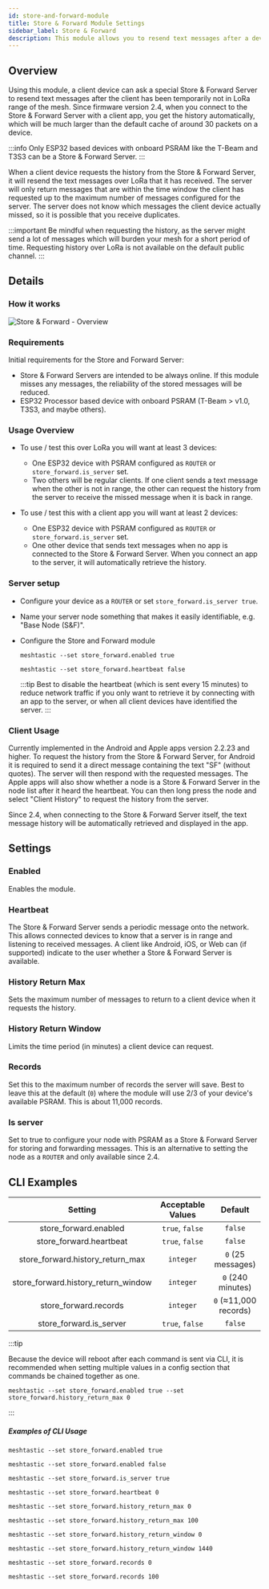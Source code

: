 ```yaml
---
id: store-and-forward-module
title: Store & Forward Module Settings
sidebar_label: Store & Forward
description: This module allows you to resend text messages after a device has been temporarily not in LoRa range of the mesh.
---
```



## Overview

Using this module, a client device can ask a special Store & Forward Server to resend text messages after the client has been temporarily not in LoRa range of the mesh.
Since firmware version 2.4, when you connect to the Store & Forward Server with a client app, you get the history automatically, which will be much larger than the default cache of around 30 packets on a device.

:::info
Only ESP32 based devices with onboard PSRAM like the T-Beam and T3S3 can be a Store & Forward Server.
:::

When a client device requests the history from the Store & Forward Server, it will resend the text messages over LoRa that it has received. The server will only return messages that are within the time window the client has requested up to the maximum number of messages configured for the server.
The server does not know which messages the client device actually missed, so it is possible that you receive duplicates.

:::important
Be mindful when requesting the history, as the server might send a lot of messages which will burden your mesh for a short period of time.
Requesting history over LoRa is not available on the default public channel.
:::

## Details

### How it works

![Store & Forward - Overview](/img/modules/store_and_forward/store_and_forward-overview.webp)

### Requirements

Initial requirements for the Store and Forward Server:

- Store & Forward Servers are intended to be always online. If this module misses any messages, the reliability of the stored messages will be reduced.
- ESP32 Processor based device with onboard PSRAM (T-Beam > v1.0, T3S3, and maybe others).

### Usage Overview

- To use / test this over LoRa you will want at least 3 devices:

  - One ESP32 device with PSRAM configured as `ROUTER` or `store_forward.is_server` set.
  - Two others will be regular clients. If one client sends a text message when the other is not in range, the other can request the history from the server to receive the missed message when it is back in range.

- To use / test this with a client app you will want at least 2 devices:
  - One ESP32 device with PSRAM configured as `ROUTER` or `store_forward.is_server` set.
  - One other device that sends text messages when no app is connected to the Store & Forward Server. When you connect an app to the server, it will automatically retrieve the history.

### Server setup

- Configure your device as a `ROUTER` or set `store_forward.is_server true`.
- Name your server node something that makes it easily identifiable, e.g. "Base Node (S&F)".
- Configure the Store and Forward module

  ```shell title="Required - Enable the module"
  meshtastic --set store_forward.enabled true
  ```

  ```shell title="Optional - Disable sending heartbeat."
  meshtastic --set store_forward.heartbeat false
  ```

  :::tip
  Best to disable the heartbeat (which is sent every 15 minutes) to reduce network traffic if you only want to retrieve it by connecting with an app to the server, or when all client devices have identified the server.
  :::

### Client Usage

Currently implemented in the Android and Apple apps version 2.2.23 and higher. To request the history from the Store & Forward Server, for Android it is required to send it a direct message containing the text "SF" (without quotes). The server will then respond with the requested messages.
The Apple apps will also show whether a node is a Store & Forward Server in the node list after it heard the heartbeat. You can then long press the node and select "Client History" to request the history from the server.

Since 2.4, when connecting to the Store & Forward Server itself, the text message history will be automatically retrieved and displayed in the app.

## Settings

### Enabled <CompatibilityIcons configKey="store_forward_enabled" />

Enables the module.

### Heartbeat <CompatibilityIcons configKey="store_forward_heartbeat" />

The Store & Forward Server sends a periodic message onto the network. This allows connected devices to know that a server is in range and listening to received messages. A client like Android, iOS, or Web can (if supported) indicate to the user whether a Store & Forward Server is available.

### History Return Max <CompatibilityIcons configKey="store_forward_history_return_max" />

Sets the maximum number of messages to return to a client device when it requests the history.

### History Return Window <CompatibilityIcons configKey="store_forward_history_return_window" />

Limits the time period (in minutes) a client device can request.

### Records <CompatibilityIcons configKey="store_forward_records" />

Set this to the maximum number of records the server will save. Best to leave this at the default (`0`) where the module will use 2/3 of your device's available PSRAM. This is about 11,000 records.

### Is server <CompatibilityIcons configKey="store_forward_is_server" />

Set to true to configure your node with PSRAM as a Store & Forward Server for storing and forwarding messages. This is an alternative to setting the node as a `ROUTER` and only available since 2.4.

## CLI Examples

|               Setting               | Acceptable Values |        Default        |
| :---------------------------------: | :---------------: | :-------------------: |
|        store_forward.enabled        |  `true`, `false`  |        `false`        |
|       store_forward.heartbeat       |  `true`, `false`  |        `false`        |
|  store_forward.history_return_max   |     `integer`     |   `0` (25 messages)   |
| store_forward.history_return_window |     `integer`     |   `0` (240 minutes)   |
|        store_forward.records        |     `integer`     | `0` (≈11,000 records) |
|       store_forward.is_server       |  `true`, `false`  |        `false`        |

:::tip

Because the device will reboot after each command is sent via CLI, it is recommended when setting multiple values in a config section that commands be chained together as one.

```shell title="Example:"
meshtastic --set store_forward.enabled true --set store_forward.history_return_max 0
```

:::

##### Examples of CLI Usage

```shell title="Enable the module"
meshtastic --set store_forward.enabled true
```

```shell title="Disable the module"
meshtastic --set store_forward.enabled false
```

```shell title="Set node as server"
meshtastic --set store_forward.is_server true
```

```shell title="Set store_forward.heartbeat to default"
meshtastic --set store_forward.heartbeat 0
```

```shell title="Set store_forward.history_return_max to default (25 messages)"
meshtastic --set store_forward.history_return_max 0
```

```shell title="Set store_forward.history_return_max to 100 messages"
meshtastic --set store_forward.history_return_max 100
```

```shell title="Set store_forward.history_return_window to default (240 minutes)"
meshtastic --set store_forward.history_return_window 0
```

```shell title="Set store_forward.history_return_window to 1 day (1440 minutes)"
meshtastic --set store_forward.history_return_window 1440
```

```shell title="Set store_forward.records to default (≈11,000 records)"
meshtastic --set store_forward.records 0
```

```shell title="Set store_forward.records to 100 records"
meshtastic --set store_forward.records 100
```